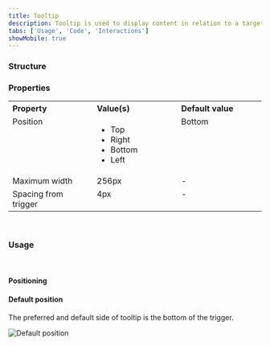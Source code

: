 ```yaml
---
title: Tooltip
description: Tooltip is used to display content in relation to a target when that target is hovered.
tabs: ['Usage', 'Code', 'Interactions']
showMobile: true
---
```


### Structure

<Preview name='components-tooltip-all--all' />

### Properties
<table style="width: 100%">
  <tr>
    <th style="width:33%; text-align: left;">Property</th>
    <th style="width:33%; text-align: left;">Value(s)</th>
    <th style="width:33%; text-align: left;">Default value</th>
  </tr>
  <tr style="vertical-align: top">
    <td>Position</td>
    <td>
      <ul>
          <li>Top</li>
          <li>Right</li>
          <li>Bottom</li>
          <li>Left</li>
      </ul>
    </td>
    <td>Bottom</td>
  </tr>
  <tr style="vertical-align: top">
    <td>Maximum width</td>
    <td>256px</td>
    <td>-</td>
  </tr>
  <tr style="vertical-align: top">
    <td>Spacing from trigger</td>
    <td>4px</td>
    <td>-</td>
  </tr>
</table>
<br/>

### Usage

<br/>

#### Positioning

<Preview name='components-tooltip-variants-position--position' />


#### Default position

The preferred and default side of tooltip is the bottom of the trigger.

![Default position](./images/Tooltip-1.png)
<br/>
<br/>